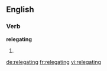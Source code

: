 ==English==

===Verb===
'''relegating'''

# {{present participle of|relegate}}

[[de:relegating]]
[[fr:relegating]]
[[vi:relegating]]